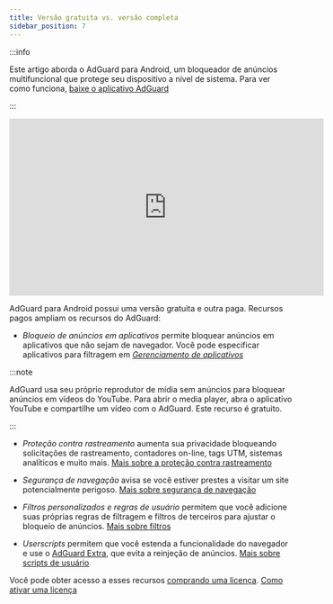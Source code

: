 ```yaml
---
title: Versão gratuita vs. versão completa
sidebar_position: 7
---
```


:::info

Este artigo aborda o AdGuard para Android, um bloqueador de anúncios multifuncional que protege seu dispositivo a nível de sistema. Para ver como funciona, [baixe o aplicativo AdGuard](https://agrd.io/download-kb-adblock)

:::

<iframe width="560" height="315" src="https://www.youtube-nocookie.com/embed/xNOeHpZgjFo" title="YouTube video player" frameborder="0" allow="accelerometer; autoplay; clipboard-write; encrypted-media; gyroscope; picture-in-picture" allowfullscreen></iframe>

AdGuard para Android possui uma versão gratuita e outra paga. Recursos pagos ampliam os recursos do AdGuard:

- _Bloqueio de anúncios em aplicativos_ permite bloquear anúncios em aplicativos que não sejam de navegador. Você pode especificar aplicativos para filtragem em [_Gerenciamento de aplicativos_](/adguard-for-android/features/app-management)

:::note

AdGuard usa seu próprio reprodutor de mídia sem anúncios para bloquear anúncios em vídeos do YouTube. Para abrir o media player, abra o aplicativo YouTube e compartilhe um vídeo com o AdGuard. Este recurso é gratuito.

:::

- _Proteção contra rastreamento_ aumenta sua privacidade bloqueando solicitações de rastreamento, contadores on-line, tags UTM, sistemas analíticos e muito mais. [Mais sobre a proteção contra rastreamento](/adguard-for-android/features/protection/tracking-protection)

- _Segurança de navegação_ avisa se você estiver prestes a visitar um site potencialmente perigoso. [Mais sobre segurança de navegação](/adguard-for-android/features/protection/browsing-security)

- _Filtros personalizados e regras de usuário_ permitem que você adicione suas próprias regras de filtragem e filtros de terceiros para ajustar o bloqueio de anúncios. [Mais sobre filtros](/adguard-for-android/features/settings#filters)

- _Userscripts_ permitem que você estenda a funcionalidade do navegador e use o [AdGuard Extra](/adguard-for-android/features/settings#adguard-extra), que evita a reinjeção de anúncios. [Mais sobre scripts de usuário](/adguard-for-android/features/settings#userscripts)

Você pode obter acesso a esses recursos [comprando uma licença](https://adguard.com/license.html). [Como ativar uma licença](/general/license/activation/#activating-adguard-for-android)
